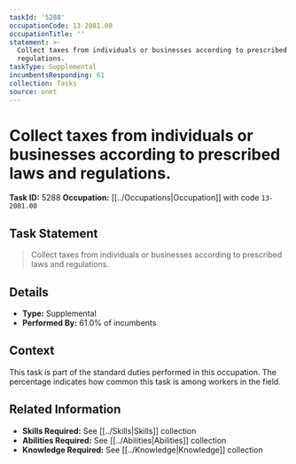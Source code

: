 ```yaml
---
taskId: '5288'
occupationCode: 13-2081.00
occupationTitle: ''
statement: >-
  Collect taxes from individuals or businesses according to prescribed laws and
  regulations.
taskType: Supplemental
incumbentsResponding: 61
collection: Tasks
source: onet
---
```

# Collect taxes from individuals or businesses according to prescribed laws and regulations.

**Task ID:** 5288
**Occupation:** [[../Occupations|Occupation]] with code `13-2081.00`

## Task Statement

> Collect taxes from individuals or businesses according to prescribed laws and regulations.

## Details

- **Type:** Supplemental
- **Performed By:** 61.0% of incumbents

## Context

This task is part of the standard duties performed in this occupation. The percentage indicates how common this task is among workers in the field.

## Related Information

- **Skills Required:** See [[../Skills|Skills]] collection
- **Abilities Required:** See [[../Abilities|Abilities]] collection
- **Knowledge Required:** See [[../Knowledge|Knowledge]] collection
